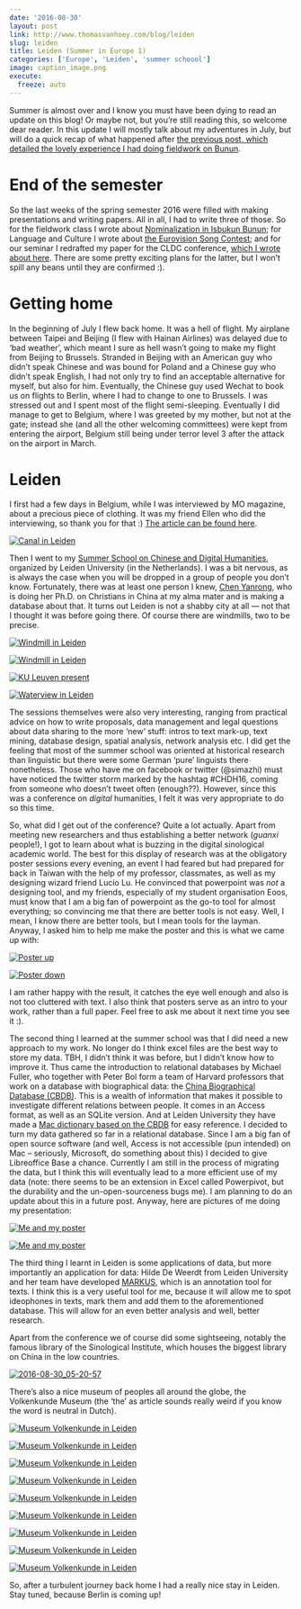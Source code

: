 ```yaml
---
date: '2016-08-30'
layout: post
link: http://www.thomasvanhoey.com/blog/leiden
slug: leiden
title: Leiden (Summer in Europe 1)
categories: ['Europe', 'Leiden', 'summer schoool']
image: caption_image.png
execute:
  freeze: auto
---
```


Summer is almost over and I know you must have been dying to read an update on this blog! Or maybe not, but you're still reading this, so welcome dear reader. In this update I will mostly talk about my adventures in July, but will do a quick recap of what happened after [the previous post, which detailed the lovely experience I had doing fieldwork on Bunun](http://www.thomasvanhoey.com/blog/saikin-hai-bubun-tuta-tu-bunun-i-am-a-bunun).


# End of the semester





So the last weeks of the spring semester 2016 were filled with making presentations and writing papers. All in all, I had to write three of those. So for the fieldwork class I wrote about [Nominalization in Isbukun Bunun](https://www.academia.edu/26868670/Relativization_and_Nominalization_in_Isbukun_Bunun); for Language and Culture I wrote about [the Eurovision Song Contest](https://www.academia.edu/26868613/Love_love_peace_peace_a_corpus_study_of_the_Eurovision_Song_Contest); and for our seminar I redrafted my paper for the CLDC conference, [which I wrote about here](http://www.thomasvanhoey.com/blog/brought-together-2). There are some pretty exciting plans for the latter, but I won't spill any beans until they are confirmed :).





# Getting home





In the beginning of July I flew back home. It was a hell of flight. My airplane between Taipei and Beijing (I flew with Hainan Airlines) was delayed due to 'bad weather', which meant I sure as hell wasn't going to make my flight from Beijing to Brussels. Stranded in Beijing with an American guy who didn't speak Chinese and was bound for Poland and a Chinese guy who didn't speak English, I had not only try to find an acceptable alternative for myself, but also for him. Eventually, the Chinese guy used Wechat to book us on flights to Berlin, where I had to change to one to Brussels. I was stressed out and I spent most of the flight semi-sleeping. Eventually I did manage to get to Belgium, where I was greeted by my mother, but not at the gate; instead she (and all the other welcoming committees) were kept from entering the airport, Belgium still being under terror level 3 after the attack on the airport in March.





# Leiden





I first had a few days in Belgium, while I was interviewed by MO magazine, about a precious piece of clothing. It was my friend Ellen who did the interviewing, so thank you for that :) [The article can be found here](http://www.mo.be/interview/promoveren-doe-je-een-hanfu).





[![Canal in Leiden](https://c7.staticflickr.com/9/8206/28711141814_69fc67554c_z.jpg)](https://www.flickr.com/photos/86097314@N03/28711141814/in/album-72157673073788386/)





Then I went to my [Summer School on Chinese and Digital Humanities](http://chinese-empires.eu/events/conferences/summer-school-in-chinese-digital-humanities/), organized by Leiden University (in the Netherlands). I was a bit nervous, as is always the case when you will be dropped in a group of people you don't know. Fortunately, there was at least one person I knew, [Chen Yanrong](https://www.arts.kuleuven.be/sinologie/english/staff/chen-yanrong), who is doing her Ph.D. on Christians in China at my alma mater and is making a database about that. It turns out Leiden is not a shabby city at all — not that I thought it was before going there. Of course there are windmills, two to be precise.





[![Windmill in Leiden](https://c6.staticflickr.com/9/8042/29255289341_9359d8668d_z.jpg)](https://www.flickr.com/photos/86097314@N03/29255289341/in/album-72157673073788386/)





[![Windmill in Leiden](https://c6.staticflickr.com/9/8211/29334135805_8497f797fd_z.jpg)](https://www.flickr.com/photos/86097314@N03/29334135805/in/album-72157673073788386/)





[![KU Leuven present](https://c7.staticflickr.com/9/8717/29046719910_dac746b246_z.jpg)](https://www.flickr.com/photos/86097314@N03/29046719910/in/album-72157673073788386/)





[![Waterview in Leiden](https://c7.staticflickr.com/9/8595/29300575326_06954feeac_z.jpg)](https://www.flickr.com/photos/86097314@N03/29300575326/in/album-72157673073788386/)





The sessions themselves were also very interesting, ranging from practical advice on how to write proposals, data management and legal questions about data sharing to the more 'new' stuff: intros to text mark-up, text mining, database design, spatial analysis, network analysis etc. I did get the feeling that most of the summer school was oriented at historical research than linguistic but there were some German 'pure' linguists there nonetheless. Those who have me on facebook or twitter (@simazhi) must have noticed the twitter storm marked by the hashtag #CHDH16, coming from someone who doesn't tweet often (enough??). However, since this was a conference on _digital_ humanities, I felt it was very appropriate to do so this time.





So, what did I get out of the conference? Quite a lot actually. Apart from meeting new researchers and thus establishing a better network (_guanxi_ people!), I got to learn about what is buzzing in the digital sinological academic world. The best for this display of research was at the obligatory poster sessions every evening, an event I had feared but had prepared for back in Taiwan with the help of my professor, classmates, as well as my designing wizard friend Lucio Lu. He convinced that powerpoint was _not_ a designing tool, and my friends, especially of my student organisation Eoos, must know that I am a big fan of powerpoint as the go-to tool for almost everything; so convincing me that there are better tools is not easy. Well, I mean, I know there are better tools, but I mean tools for the layman. Anyway, I asked him to help me make the poster and this is what we came up with:





[![Poster up](https://c6.staticflickr.com/9/8164/28713391453_6c0646c110_z.jpg)](https://www.flickr.com/photos/86097314@N03/28713391453/in/album-72157673073788386/)





[![Poster down](https://c8.staticflickr.com/9/8147/29255485271_95a62c4ee6_z.jpg)](https://www.flickr.com/photos/86097314@N03/29255485271/in/album-72157673073788386/)





I am rather happy with the result, it catches the eye well enough and also is not too cluttered with text. I also think that posters serve as an intro to your work, rather than a full paper. Feel free to ask me about it next time you see it :).





The second thing I learned at the summer school was that I did need a new approach to my work. No longer do I think excel files are the best way to store my data. TBH, I didn't think it was before, but I didn't know how to improve it. Thus came the introduction to relational databases by Michael Fuller, who together with Peter Bol form a team of Harvard professors that work on a database with biographical data: the [China Biographical Database (CBDB)](http://projects.iq.harvard.edu/cbdb/home). This is a wealth of information that makes it possible to investigate different relations between people. It comes in an Access format, as well as an SQLite version. And at Leiden University they have made a [Mac dictionary based on the CBDB](http://chinese-empires.eu/analysis/tools/) for easy reference. I decided to turn my data gathered so far in a relational database. Since I am a big fan of open source software (and well, Access is not accessible (pun intended) on Mac – seriously, Microsoft, do something about this) I decided to give Libreoffice Base a chance. Currently I am still in the process of migrating the data, but I think this will eventually lead to a more efficient use of my data (note: there seems to be an extension in Excel called Powerpivot, but the durability and the un-open-sourceness bugs me). I am planning to do an update about this in a future post. Anyway, here are pictures of me doing my presentation:





[![Me and my poster](https://c1.staticflickr.com/9/8371/29046002120_fd2d8f800f_z.jpg)](https://www.flickr.com/photos/86097314@N03/29046002120/in/album-72157673073788386/)





[![Me and my poster](https://c2.staticflickr.com/9/8555/29333442505_1f860afe8b_z.jpg)](https://www.flickr.com/photos/86097314@N03/29333442505/in/album-72157673073788386/)





The third thing I learnt in Leiden is some applications of data, but more importantly an application for data: Hilde De Weerdt from Leiden University and her team have developed [MARKUS](http://dh.chinese-empires.eu/beta/), which is an annotation tool for texts. I think this is a very useful tool for me, because it will allow me to spot ideophones in texts, mark them and add them to the aforementioned database. This will allow for an even better analysis and well, better research.





Apart from the conference we of course did some sightseeing, notably the famous library of the Sinological Institute, which houses the biggest library on China in the low countries.





[![2016-08-30_05-20-57](https://c8.staticflickr.com/9/8796/29255591431_dd962fa43e_z.jpg)](https://www.flickr.com/photos/86097314@N03/29255591431/in/album-72157673073788386/)





There's also a nice museum of peoples all around the globe, the Volkenkunde Museum (the 'the' as article sounds really weird if you know the word is neutral in Dutch).





[![Museum Volkenkunde in Leiden](https://c1.staticflickr.com/9/8453/29300560256_b175af0e79_z.jpg)](https://www.flickr.com/photos/86097314@N03/29300560256/in/album-72157673073788386/)





[![Museum Volkenkunde in Leiden](https://c7.staticflickr.com/9/8326/29300564366_743b180789_z.jpg)](https://www.flickr.com/photos/86097314@N03/29300564366/in/album-72157673073788386/)





[![Museum Volkenkunde in Leiden](https://c1.staticflickr.com/9/8391/29226009632_77210bb31c_z.jpg)](https://www.flickr.com/photos/86097314@N03/29226009632/in/album-72157673073788386/)





[![Museum Volkenkunde in Leiden](https://c7.staticflickr.com/9/8108/29226001662_73e007677c_z.jpg)](https://www.flickr.com/photos/86097314@N03/29226001662/in/album-72157673073788386/)





[![Museum Volkenkunde in Leiden](https://c5.staticflickr.com/9/8294/29046751340_e2cf00366c_z.jpg)](https://www.flickr.com/photos/86097314@N03/29046751340/in/album-72157673073788386/)





[![Museum Volkenkunde in Leiden](https://c6.staticflickr.com/9/8845/29255281101_028c864053_z.jpg)](https://www.flickr.com/photos/86097314@N03/29255281101/in/album-72157673073788386/)





[![Museum Volkenkunde in Leiden](https://c3.staticflickr.com/9/8615/29300571346_0c73b0f671_z.jpg)](https://www.flickr.com/photos/86097314@N03/29300571346/in/album-72157673073788386/)





[![Museum Volkenkunde in Leiden](https://c2.staticflickr.com/9/8160/29255285121_cbe698ee86_z.jpg)](https://www.flickr.com/photos/86097314@N03/29255285121/in/album-72157673073788386/)





[![Museum Volkenkunde in Leiden](https://c7.staticflickr.com/9/8275/29300575366_732dc46748_z.jpg)](https://www.flickr.com/photos/86097314@N03/29300575366/in/album-72157673073788386/)





So, after a turbulent journey back home I had a really nice stay in Leiden. Stay tuned, because Berlin is coming up!



